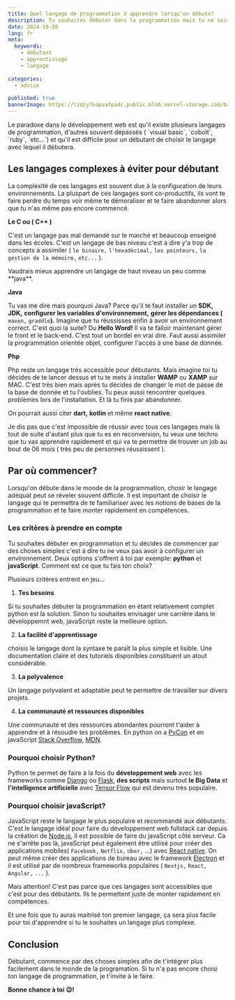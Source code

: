 ```yaml
---
title: Quel langage de programmation à apprendre lorsqu'on débute?
description: Tu souhaites débuter dans la programmation mais tu ne sais pas par où commencer. Tu es au bon endroit.
date: 2024-10-20
lang: fr
meta:
  keywords:
    - débutant
    - apprentissage
    - langage
  
categories:
  - advice
 
published: true
bannerImage: https://lzdzy7eapvafpa4c.public.blob.vercel-storage.com/bannerPosts/cv.jpg
---
```


<MdxImage isBanner="true" alt="banner - quel-langage-apprendre"  path="banner/debutant.jpg" />
Le paradoxe dans le développement web est qu'il existe plusieurs langages de programmation, d'autres souvent dépassés ( `visual basic`, `cobolt`, `ruby`, `etc...`) et qu'il est difficile pour un débutant de choisir le langage avec lequel il débutera.

## Les langages complexes à éviter pour débutant
La complexité de ces langages est souvent due à la configuration de leurs environnements. La pluspart de ces langages sont co-productifs, ils vont te faire perdre du temps voir même te démoraliser et te faire abandonner alors que tu n'as même pas encore commencé.

**Le C ou ( C++ )**

C'est un langage pas mal demandé sur le marché et beaucoup enseigné dans les écoles.  C'est un langage de bas niveau c'est à dire y'a trop de concepts à assimiler ( `le binaire,` `l'hexadécimal,` `les pointeurs,` `la gestion de la mémoire,` `etc...` ).

<MdxImage alt="img- Débutant n'apprends pas le C" title="Débutant, n'apprends pas le C" path="/debutantC.png" />
 Vaudrais mieux apprendre un langage de haut niveau un peu comme **java**. 

**Java**

Tu vas me dire mais pourquoi Java? Parce qu'il te faut installer un **SDK,** **JDK,** **configurer les variables d'environnement,** **gérer les dépendances (** `maven,` `graddle`**).** Imagine que tu réussisses enfin à avoir un environnement correct. C'est quoi la suite? Du **Hello Word!** Il va te falloir maintenant gérer le front et le back-end. C'est tout un bordel en vrai dire.
Faut aussi assimiler la programmation orientée objet, configurer l'accès à une base de donnée. 

**Php**

Php reste un langage très accessible pour débutants. Mais imagine toi tu décides de te lancer dessus et tu te mets à installer **WAMP** ou **XAMP** sur MAC. C'est très bien mais après tu décides de changer le mot de passe de la base de donnée et tu l'oublies. Tu peux aussi rencontrer quelques problèmes lors de l'installation. Et là tu finis par abandonner. 

On pourrait aussi citer **dart,** **kotlin** et même **react native**.

Je dis pas que c'est impossible de réussir avec tous ces langages mais là tout de suite d'autant plus que tu es en reconversion, tu veux une techno que tu vas apprendre rapidement et qui va te permettre de  trouver un job au bout de 06 mois ( très peu de personnes réussissent ).

## Par où commencer?
Lorsqu'on débute dans le monde de la programmation, chosir le langage adéquat peut se réveler souvent difficile. Il est important de choisir le langage qui te permettra de te familiariser avec les notions de bases de la programmation et te faire monter rapidement en compétences.

### Les critères à prendre en compte
Tu souhaites débuter en programmation et tu décides de commencer par des choses simples c'est à dire tu ne veux pas avoir à configurer un environnement. Deux options s'offrent à toi par exemple: **python** et **javaScript**. Comment est ce que tu fais ton choix? 

Plusieurs critères entrent en jeu...

1. **Tes besoins**

Si tu souhaites débuter la programmation en étant relativement complet python est la solution. Sinon tu souhaites envisager une carrière dans le développemnt web, javaScript reste la meilleure option. 

2. **La facilité d'apprentissage** 

choisis le langage dont la syntaxe te paraît la plus simple et lisible. Une documentation claire et des tutoriels disponibles constituent un atout considérable.

3. **La polyvalence**

Un langage polyvalent et adaptable peut te permettre de travailler sur divers projets.

4. **La communauté et ressources disponibles**

Une communauté et des ressources abondantes pourront t'aider à apprendre et à résoudre tes problèmes. En python on a [PyCon](#extended-syntax) et en javaScript [Stack Overflow](#extended-syntax), [MDN](#extended-syntax).


### Pourquoi choisir Python?
Python te permet de faire à la fois du **développement web** avec les frameworks comme [Django](#extended-syntax) ou [Flask](#extended-syntax), **des scripts** mais surtout **le Big Data** et **l'intelligence artificielle** avec [Tensor Flow](#extended-syntax) qui est devenu très populaire.

### Pourquoi choisir javaScript?
JavaScript reste le langage le plus populaire et recommandé aux débutants. C'est le langage idéal pour faire du développement web fullstack car depuis la création de [Node.js](#extended-syntax), il est possible de faire du javaScript côté serveur. Ca ne s'arrête pas là, javaScript peut également être utilisé pour créer des applications mobiles( `Facebook,` `Netflix,` `Uber,` ...) avec [React native](#extended-syntax). On peut même créer des applications de bureau avec le framework [Electron](#extended-syntax) et il est utilisé par de nombreux frameworks populaires ( `Nextjs,` `React,` `Angular,` `...` ).

<Callout type="warning">
<div className="not-last-margin-bottom">
Mais attention! C'est pas parce que ces langages sont accessibles que c'est pour des débutants. Ils te permettent juste de monter rapidement en compétences.
</div>
</Callout>

Et une fois que tu auras maitrîsé ton premier langage, ça sera plus facile pour toi d'apprendre si tu le souhaites un langage plus complexe.

## Conclusion
Débutant, commence par des choses simples afin de t'intégrer plus facilement dans le monde de la programation. Si tu n'a pas encore choisi ton langage de programmation, je t'invite à le faire.

**Bonne chance à toi 😉!**




